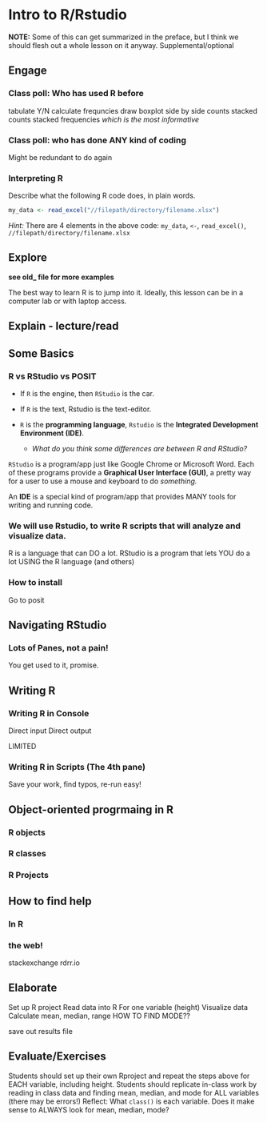# Intro to R/Rstudio

**NOTE:** Some of this can get summarized in the preface, but I think we should flesh out a whole lesson on it anyway. Supplemental/optional

## Engage

### Class poll: Who has used R before

tabulate Y/N 
calculate frequncies
draw boxplot
  side by side counts
  stacked counts
  stacked frequencies
  *which is the most informative*

### Class poll: who has done ANY kind of coding

Might be redundant to do again

### Interpreting R

Describe what the following R code does, in plain words.

```r

my_data <- read_excel("//filepath/directory/filename.xlsx")

```


*Hint:* There are 4 elements in the above code: 
  `my_data`, 
  `<-`, 
  `read_excel()`, 
  `//filepath/directory/filename.xlsx`



## Explore

**see old_ file for more examples**

The best way to learn R is to jump into it. Ideally, this lesson can be in a 
computer lab or with laptop access.


## Explain - lecture/read

## Some Basics

### R vs RStudio vs POSIT

* If `R` is the engine, then `RStudio` is the car.

* If `R` is the text, Rstudio is the text-editor.

* `R` is the **programming language**, `Rstudio` is the **Integrated Development Environment (IDE)**.
  * *What do you think some differences are between R and RStudio?*


`RStudio` is a program/app just like Google Chrome or Microsoft Word. Each
of these programs provide a **Graphical User Interface (GUI)**, a pretty way for 
a user to use a mouse and keyboard to do *something.*

An **IDE** is a special kind of program/app that provides MANY tools for writing and running code.

### We will use Rstudio, to write R scripts that will analyze and visualize data.

R is a language that can DO a lot.
RStudio is a program that lets YOU do a lot USING the R language (and others)

### How to install

Go to posit


## Navigating RStudio

### Lots of Panes, not a pain!

You get used to it, promise.

## Writing R

### Writing R in Console

Direct input
Direct output

LIMITED

### Writing R in Scripts (The 4th pane)

Save your work, find typos, re-run easy!


## Object-oriented progrmaing in R

### R objects
### R classes
### R Projects

## How to find help

### In R
### the web!

stackexchange
rdrr.io


## Elaborate


Set up R project
Read data into R
For one variable (height)
Visualize data
Calculate mean, median, range
HOW TO FIND MODE??

save out results file



## Evaluate/Exercises

Students should set up their own Rproject and repeat the steps above for EACH 
variable, including height. 
Students should replicate in-class work by reading in class data and finding mean, median, and mode for ALL variables (there may be errors!)
Reflect: What `class()` is each variable. Does it make sense to ALWAYS look for mean, median, mode? 

 
